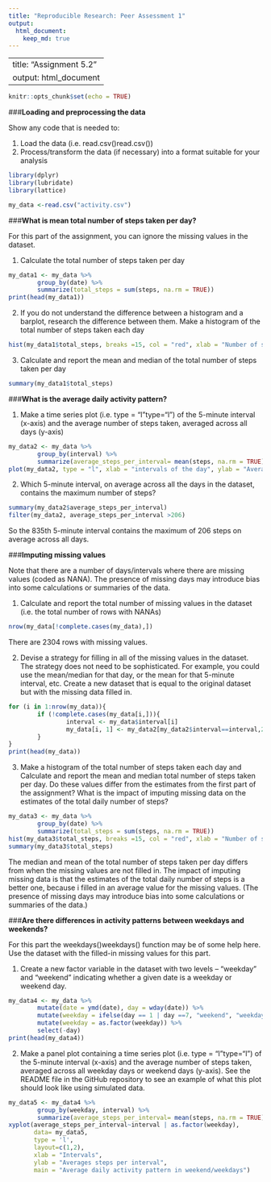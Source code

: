 ```yaml
---
title: "Reproducible Research: Peer Assessment 1"
output: 
  html_document:
    keep_md: true
---
```


---
title: "Assignment 5.2"
output: html_document
---

```r
knitr::opts_chunk$set(echo = TRUE)
```

###**Loading and preprocessing the data**

Show any code that is needed to:

1. Load the data (i.e. read.csv()\color{red}{\verb|read.csv()|}read.csv())
2. Process/transform the data (if necessary) into a format suitable for your analysis
    
```r
library(dplyr)
library(lubridate)
library(lattice)
```

```r
my_data <-read.csv("activity.csv")

```


###**What is mean total number of steps taken per day?**

For this part of the assignment, you can ignore the missing values in the dataset.

1. Calculate the total number of steps taken per day

```r
my_data1 <- my_data %>% 
        group_by(date) %>%
        summarize(total_steps = sum(steps, na.rm = TRUE)) 
print(head(my_data1))
```

2. If you do not understand the difference between a histogram and a barplot, research the difference between them. Make a histogram of the total number of steps taken each day

```r
hist(my_data1$total_steps, breaks =15, col = "red", xlab = "Number of steps taken per day", main = "mean total number of steps taken per day")
```

3. Calculate and report the mean and median of the total number of steps taken per day

```r
summary(my_data1$total_steps)
```



###**What is the average daily activity pattern?**

1. Make a time series plot (i.e. type = "l"\color{red}{\verb|type = "l"|}type="l") of the 5-minute interval (x-axis) and the average number of steps taken, averaged across all days (y-axis)
        
```r
my_data2 <- my_data %>%
        group_by(interval) %>%
        summarize(average_steps_per_interval= mean(steps, na.rm = TRUE))
plot(my_data2, type = "l", xlab = "intervals of the day", ylab = "Average of steps", main = "average daily activity pattern")
```


2. Which 5-minute interval, on average across all the days in the dataset, contains the maximum number of steps?
        
```r
summary(my_data2$average_steps_per_interval)
filter(my_data2, average_steps_per_interval >206)
```

So the 835th 5-minute interval contains the maximum of 206 steps on average across all days. 


###**Imputing missing values**

Note that there are a number of days/intervals where there are missing values (coded as NA\color{red}{\verb|NA|}NA). The presence of missing days may introduce bias into some calculations or summaries of the data.

1. Calculate and report the total number of missing values in the dataset (i.e. the total number of rows with NA\color{red}{\verb|NA|}NAs)

```r
nrow(my_data[!complete.cases(my_data),])
```

There are 2304 rows with missing values. 

2. Devise a strategy for filling in all of the missing values in the dataset. The strategy does not need to be sophisticated. For example, you could use the mean/median for that day, or the mean for that 5-minute interval, etc.
Create a new dataset that is equal to the original dataset but with the missing data filled in.

```r
for (i in 1:nrow(my_data)){
        if (!complete.cases(my_data[i,])){
                interval <- my_data$interval[i]
                my_data[i, 1] <- my_data2[my_data2$interval==interval,2]
        }
}
print(head(my_data))
```


3. Make a histogram of the total number of steps taken each day and Calculate and report the mean and median total number of steps taken per day. Do these values differ from the estimates from the first part of the assignment? What is the impact of imputing missing data on the estimates of the total daily number of steps?

```r
my_data3 <- my_data %>% 
        group_by(date) %>%
        summarize(total_steps = sum(steps, na.rm = TRUE)) 
hist(my_data3$total_steps, breaks =15, col = "red", xlab = "Number of steps taken per day", main = "mean total number of steps taken per day")
summary(my_data3$total_steps)
```

The median and mean of the total number of steps taken per day differs from when the missing values are not filled in. The impact of imputing missing data is that the estimates of the total daily number of steps is a better one, because i filled in an average value for the missing values. (The presence of missing days may introduce bias into some calculations or summaries of the data.)

###**Are there differences in activity patterns between weekdays and weekends?**

For this part the weekdays()\color{red}{\verb|weekdays()|}weekdays() function may be of some help here. Use the dataset with the filled-in missing values for this part.

1. Create a new factor variable in the dataset with two levels – “weekday” and “weekend” indicating whether a given date is a weekday or weekend day.

```r
my_data4 <- my_data %>%
        mutate(date = ymd(date), day = wday(date)) %>%
        mutate(weekday = ifelse(day == 1 | day ==7, "weekend", "weekday")) %>%
        mutate(weekday = as.factor(weekday)) %>%
        select(-day)
print(head(my_data4))
```


2. Make a panel plot containing a time series plot (i.e. type = "l"\color{red}{\verb|type = "l"|}type="l") of the 5-minute interval (x-axis) and the average number of steps taken, averaged across all weekday days or weekend days (y-axis). See the README file in the GitHub repository to see an example of what this plot should look like using simulated data.

```r
my_data5 <- my_data4 %>%
        group_by(weekday, interval) %>%
        summarize(average_steps_per_interval= mean(steps, na.rm = TRUE))
xyplot(average_steps_per_interval~interval | as.factor(weekday), 
       data= my_data5, 
       type = 'l', 
       layout=c(1,2), 
       xlab = "Intervals", 
       ylab = "Averages steps per interval", 
       main = "Average daily activity pattern in weekend/weekdays")
```
